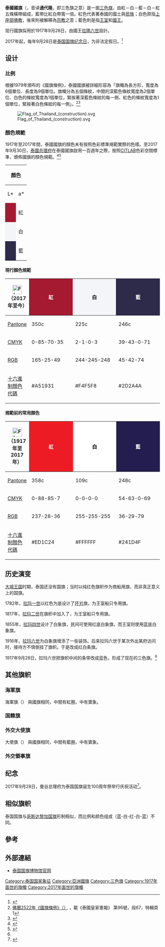 {{Infobox National flag
|Name = 泰国
|Article = 国旗
|Type = 
|Image = Flag of Thailand.svg
|Nickname = 通代隆（{{lang|th|ธงไตรรงค์}}）
|Morenicks = 
|Use = 110110
|Symbol = {{FIAV|normal}}看過
|Proportion = 2:3
|Adoption = [[1917年|1917年]][[9月28日|9月28日]]
|Design = 藍-白-红-藍-白五条横条
|Designer = [[拉玛六世|拉玛六世]]
}}
'''泰國國旗'''（{{lang-th|ธงไตรรงค์}}，音译'''通代隆'''，即三色旗之意）是一面[[三色旗|三色旗]]，由紅－白－藍－白－紅五條橫帶組成，藍帶比紅白帶寬一倍。紅色代表著泰國的國土與[[民族|民族]]；白色原指[[上座部佛教|上座部佛教]]，後來則被解釋為[[宗教|宗教]]之意；藍色則是指[[泰國王室|王室]]和[[泰國君主|國王]]。

现行國旗採用於1917年9月28日，由國王[[拉瑪六世|拉瑪六世]]設計。

2017年起，每年9月28日是[[泰国国旗日|泰国国旗纪念日]]，为非法定假日。<ref>{{cite web | url = http://www.taijuba.com/taijudongtai/20160922/taijuinfo_11905.html | title = 泰国国旗日是哪一天？2017年起每年9月28日 为非法定假日 | author = hank209 | date = 2016-09-23 | website = 泰剧吧 | publisher =  | access-date = 2017-09-15 | quote =  | archive-date = 2017-09-15 | archive-url = https://web.archive.org/web/20170915205022/http://www.taijuba.com/taijudongtai/20160922/taijuinfo_11905.html | dead-url = no }}</ref>

==设计==
=== 比例 ===
根據1979年頒布的《國旗條例》，泰國國旗被詳細形容為「旗幟為長方形，寬度為6個單位、長度為9個單位。旗幟分為五個條紋，中間的深藍色條紋寬度為2個單位、白色的條紋寬度為1個單位，緊挨著深藍色條紋的每一側、紅色的條紋寬度為1個單位，緊挨著白色條紋的每一側」。<ref>[http://www.ratchakitcha.soc.go.th/DATA/PDF/2522/A/067/1.PDF#page=2 {{Wayback|url=http://www.ratchakitcha.soc.go.th/DATA/PDF/2522/A/067/1.PDF#page=2 |date=20201205184637 }} 佛曆2522年《國旗條例》（{{lang-th|พระราชบัญยัติธง พ.ศ.2522}}）] ，載《泰國皇家憲報》 第96號，段67，特輯頁1</ref><ref>{{cite web|title=An unofficial translation from the Office of the Council of State|url=http://www.krisdika.go.th/wps/wcm/connect/d9e7ff804ba1c19498d99a8b4221fda7/FLAG+ACT%2C+B.E.+2522+%281979%29.pdf?MOD=AJPERES&CACHEID=d9e7ff804ba1c19498d99a8b4221fda7|website=Krisdika.go.th|accessdate=09-01-2018|archive-date=2017-03-05|archive-url=https://web.archive.org/web/20170305003537/http://www.krisdika.go.th/wps/wcm/connect/d9e7ff804ba1c19498d99a8b4221fda7/FLAG+ACT,+B.E.+2522+(1979).pdf?MOD=AJPERES&CACHEID=d9e7ff804ba1c19498d99a8b4221fda7|dead-url=yes}}</ref>

[[File:Flag_of_Thailand_(construction).svg|thumb]]

=== 顏色規範 ===
1917年至2017年間，泰國國旗的顏色未有按照色彩標準規範實際的色樣。至2017年9月30日，[[泰國总理府|泰國总理府]]在泰國國旗啟用一百週年之際，按照[[Lab色彩空間|CITLAB]]色彩空間標準，頒佈國旗的顏色規範。<ref name=nstda>{{cite web|script-title=th:มาตรฐานแถบสีธงชาติไทย|trans-title=Flag of Thailand|url=https://www.nstda.or.th/th/nstda-knowledge/11557-thaiflag-color|publisher=National Science and Technology Development Agency|accessdate=2018-02-16|date=2017-10-16|language=th|archive-date=2020-05-27|archive-url=https://web.archive.org/web/20200527231905/https://www.nstda.or.th/th/nstda-knowledge/11557-thaiflag-color|dead-url=no}}</ref><ref>{{cite journal|script-title=th:ประกาศสำนักนายกรัฐมนตรี เรื่อง รูปธงชาติตามพระราชบัญญัติธง พ.ศ. 2522|journal=Royal Thai Government Gazette|date=04-10-2017|volume=164|issue=Special 245 D|pages=1–2|url=http://www.ratchakitcha.soc.go.th/DATA/PDF/2560/E/245/1.PDF|accessdate=04-10-2017|trans-title=Announcement of the Office of the Prime Minister regarding appearance of the National Flag in accordance with the Flag Act, B.E. 2522|language=th|archive-date=2021-01-16|archive-url=https://web.archive.org/web/20210116125212/http://www.ratchakitcha.soc.go.th/DATA/PDF/2560/E/245/1.PDF|dead-url=no}}</ref>

{|class="wikitable" style="margin-left: auto; margin-right: auto; text-align:center;"
|-
!colspan=2 rowspan=2|顏色 !!colspan=4| [[CIELAB|CIELAB]] {{link-en|Illuminant D65|Illuminant D65|D65}}
|-
!L*!!a*!!b*!!ΔE*
|-
!style="background:#A51931"| ||	紅
|36.4||55.47||25.42||≤1.5
|-
!style="background:#F4F5F8"| || 白
|96.61||−0.15||−1.48||≤1.5
|-
!style="background:#2D2A4A"| || 藍
|18.63||7.89||−19.45||≤1.5
|}

==== 現行顏色規範 ====
{| class="wikitable" width="600px" border="1" cellpadding="2" cellspacing="0" style="background: #f9f9f9; border: 1px solid #aaaaaa; border-collapse: collapse; white-space: nowrap; text-align: left"
|- style="text-align: center; background: #eee"
! [[File:Flag_of_Thailand.svg|30px]]<br />（2017年至今）
!style="background:#A51931; color:#FFF; width:150px"| 紅
!style="background:#F4F5F8; color:#000; width:150px"| 白
!style="background:#2D2A4A; color:#FFF; width:150px"| 藍
|-
| [[彩通|Pantone]]
| 350c
| 225c
| 246c
|-
| [[印刷四分色模式|CMYK]]
| 0-85-70-35
| 2-1-0-3
| 39-43-0-71
|-
| [[三原色光模式|RGB]]
| 165-25-49
| 244-245-248
| 45-42-74
|-
| [[網頁顏色|十六進制顏色代碼]]
| #A51931
| #F4F5F8
| #2D2A4A
|}

==== 規範前的常用顏色 ====
{| class="wikitable" width="600px" border="1" cellpadding="2" cellspacing="0" style="background: #f9f9f9; border: 1px solid #aaaaaa; border-collapse: collapse; white-space: nowrap; text-align: left"
|- style="text-align: center; background: #eee"
! [[File:Flag_of_Thailand_(non-standard_colours).svg|30px]]<br />（1917年至2017年）
!style="background:#ED1C24; color:#FFF; width:150px"| 紅
!style="background:#FFFFFF; color:#000; width:150px"| 白
!style="background:#241D4F; color:#FFF; width:150px"| 藍
|-
| [[彩通|Pantone]]
| 358c
| 109c
| 248c
|-
| [[印刷四分色模式|CMYK]]
| 0-88-85-7
| 0-0-0-0
| 54-63-0-69
|-
| [[三原色光模式|RGB]]
| 237-28-36
| 255-255-255
| 36-29-79
|-
| [[網頁顏色|十六進制顏色代碼]]
| #ED1C24
| #FFFFFF
| #241D4F
|}

==历史演变==
[[大城王国|大城王国]]时期，泰国还没有国旗；当时以纯红色旗帜作为商船用旗，而非真正意义上的国旗。

1782年，[[拉玛一世|拉玛一世]]以红色为底设计了[[环刃|环刃]]旗，为王室船只专用旗。

1817年，[[拉玛二世|拉玛二世]]在旗帜中加入了{{link-en|白象 (动物)|White elephant (animal)|白象}}，为王室船只专用旗。

1855年，[[拉玛四世|拉玛四世]]设计了白象旗，民间可使用红底白象旗，而王室则使用蓝底白象旗。

1916年，[[拉玛六世|拉玛六世]]为白象旗增添了一些装饰。后来拉玛六世于某次外出某府访问时，接待方不慎倒挂了旗帜。于是改成红白条旗。

1917年9月28日，拉玛六世把旗帜中间的条带改成蓝色，形成了现在的三色旗。<ref name="hj"></ref>

{{Flag gallery
|File:Flag of Thailand (Ayutthaya period).svg| 船只用旗（约1700年-1782年）<ref name="hj">{{cite web | url = http://th.hujiang.com/new/p394288/ | title = 泰国国旗的由来及演变 | author =  | date = 2013-12-07 | website = 沪江泰语 | publisher =  | access-date = 2017-09-15 | quote =  | archive-date = 2017-09-16 | archive-url = https://web.archive.org/web/20170916052742/https://th.hujiang.com/new/p394288/ | dead-url = no }}</ref>
|File:Flag of Thailand (1782).svg| [[环刃|环刃]]旗（1782年-1817年）<ref name="hj"></ref>
|File:Flag of Thailand (1817).svg| 环刃[[白象|白象]]旗（1817年-1855年）<ref name="hj"></ref>
|File:Flag of Thailand 1855.svg| 白象旗（1855年-1916年），民间用旗。<ref name="hj"></ref>
|File:Naval Jack of Siam (1855).svg|白象旗（1855年-1916年），王室专用旗。
|File:State Flag of Thailand (1916).svg|[[祭坛|祭坛]]白象旗（1916年-1917年）<ref name="hj"></ref>
|File:Flag of Thailand (1916).svg|通哈柳（1916年-1917年）<ref name="hj"></ref>
|File:Flag of Thailand.svg|通代隆（1917年-现在）
}}

==其他旗帜==
=== 海軍旗 ===
海軍旗（{{lang-th|ธงราชนาวี}}） 與國旗相同，中間有紅圈，中有寶象。
{{Flag gallery
|File:Naval Ensign of Thailand.svg|泰国海軍旗，比例2:3
}}
=== 国籍旗 ===
{{Flag gallery
|File:Thailand Naval Jack (Thong Chan).svg|泰国國籍旗
}}
=== 外交大使旗 ===
大使旗（{{lang-th|เอกอัครราชทูตธง}}） 與國旗相同，中間有藍圈，中有寶象。
{{Flag gallery
|File:Ambassador flag of Thailand.svg|泰国大使館及大使旗，比例2:3
}}
=== 外交領事旗 ===
{{Flag gallery
|File:Consular flag of Thailand.svg|泰国領事館及領事旗
}}

== 纪念 ==
2017年9月28日，曼谷总理府为泰国国旗诞生100周年祭举行庆祝活动<ref>{{Cite web |url=http://www.taijuba.com/taijudongtai/20170920/taijuinfo_17598.html |title=泰国国旗诞生100周年 曼谷总理府9月28日将举行庆祝活动! |accessdate=2017-09-28 |archive-date=2017-09-28 |archive-url=https://web.archive.org/web/20170928103511/http://www.taijuba.com/taijudongtai/20170920/taijuinfo_17598.html |dead-url=no }}</ref>。

== 相似旗帜 ==
{{portal box|紋章及旗幟|泰國}}
泰国国旗与[[哥斯达黎加国旗|哥斯达黎加国旗]]形制相似，而比例和颜色组成（蓝-白-红-白-蓝）不同。
{{Flag gallery
|File:Flag of Costa Rica.svg|哥斯达黎加国旗
|File:Flag of Costa Rica (state).svg|哥斯达黎加政府旗
}}

==參考==
{{Wikisource|th:พระราชบัญญัติธง พ.ศ. ๒๕๒๒}}
{{Commonscat|Flags of Thailand}}
{{reflist}}

==外部連結==
* [https://web.archive.org/web/20190902222751/http://www.thaiflag.org/ 泰国国旗博物馆官网]

{{亚洲题目|国旗}}

[[Category:泰国国家象征|Category:泰国国家象征]]

[[Category:亞洲國旗|Category:亞洲國旗]]
[[Category:三色旗|Category:三色旗]]
[[Category:1917年面世的旗幟|Category:1917年面世的旗幟]]
[[Category:2017年面世的旗幟|Category:2017年面世的旗幟]]